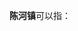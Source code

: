 '''陈河镇'''可以指：
{{PRC admin/disambig|42/09/81/107/000|51/19/21/232/000|61/01/24/119/000}}
{{disambig|cat=三字中国镇名消歧义}}